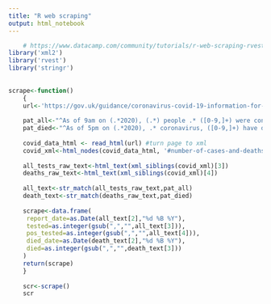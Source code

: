```yaml
---
title: "R web scraping"
output: html_notebook
---
```

```r
    # https://www.datacamp.com/community/tutorials/r-web-scraping-rvest
library('xml2')
library('rvest')
library('stringr')
    
    
scrape<-function()
    {
    url<-'https://gov.uk/guidance/coronavirus-covid-19-information-for-the-public'
    
    pat_all<-"^As of 9am on (.*2020), (.*) people .* ([0-9,]+) were confirmed( as)? positi"
    pat_died<-"^As of 5pm on (.*2020), .* coronavirus, ([0-9,]+) have died."
    
    covid_data_html <- read_html(url) #turn page to xml
    covid_xml<-html_nodes(covid_data_html, '#number-of-cases-and-deaths') 
    
    all_tests_raw_text<-html_text(xml_siblings(covid_xml)[3])
    deaths_raw_text<-html_text(xml_siblings(covid_xml)[4])
    
    all_text<-str_match(all_tests_raw_text,pat_all)
    death_text<-str_match(deaths_raw_text,pat_died)
    
    scrape<-data.frame(
     report_date=as.Date(all_text[2],"%d %B %Y"),
     tested=as.integer(gsub(",","",all_text[3])),
     pos_tested=as.integer(gsub(",","",all_text[4])),
     died_date=as.Date(death_text[2],"%d %B %Y"),
     died=as.integer(gsub(",","",death_text[3]))
    )
    return(scrape)
    }
    
    scr<-scrape()
    scr
```

